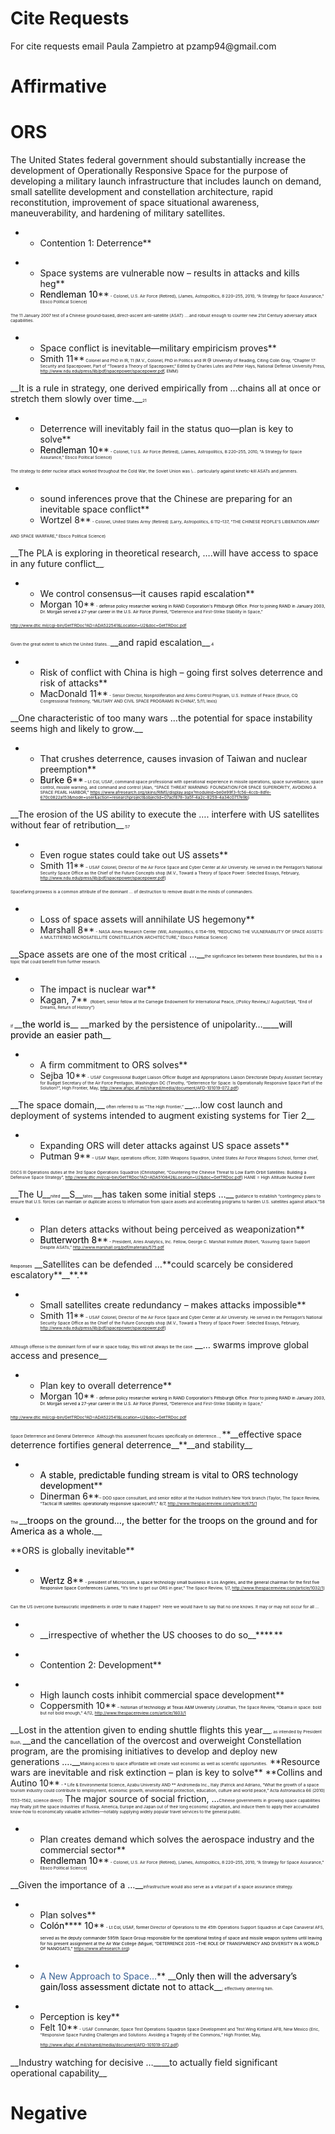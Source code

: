 =Cite Requests= 
For cite requests email Paula Zampietro at pzamp94@gmail.com 
=Affirmative= 
=ORS= 

The United States federal government should substantially increase the development of Operationally Responsive Space for the purpose of developing a military launch infrastructure that includes launch on demand, small satellite development and constellation architecture, rapid reconstitution, improvement of space situational awareness, maneuverability, and hardening of military satellites. 

<span style="display: block; text-align: center;">
</span>

**Contention 1: Deterrence**

**Space systems are vulnerable now – results in attacks and kills heg** 
**<span style="color: black;">Rendleman 10</span>**<span style="color: black; font-size: 5pt;"> - </span><span style="font-size: 5pt;">Colonel, U.S. Air Force (Retired), (James, Astropolitics, 8:220–255, 2010, “A Strategy for Space Assurance,” Ebsco Political Science)</span>

<span style="font-size: 5pt;">The 11 January 2007 test of a Chinese ground-based, direct-ascent anti-satellite (ASAT) ….and robust enough to counter new 21st Century adversary attack capabilities.</span>

**Space conflict is inevitable—military empiricism proves**
**Smith 11**<span style="font-size: 5pt;"> Colonel and PhD in IR, 11 (M.V., Colonel, PhD in Politics and IR @ University of Reading, Citing Colin Gray, “Chapter 17: Security and Spacepower, Part of “Toward a Theory of Spacepower,” Edited by Charles Lutes and Peter Hays, National Defense University Press, [[http://www.ndu.edu/press/lib/pdf/spacepower/spacepower.pdf]], EMM)</span>

__It is a rule in strategy, one derived empirically from …chains all at once or stretch them slowly over time.__<span style="font-size: 5pt;">21 </span>


**Deterrence will inevitably fail in the status quo—plan is key to solve**
**<span style="color: black;">Rendleman 10</span>**<span style="color: black; font-size: 5pt;"> - </span><span style="font-size: 5pt;">Colonel, 1 U.S. Air Force (Retired), (James, Astropolitics, 8:220–255, 2010, “A Strategy for Space Assurance,” Ebsco Political Science)</span>

<span style="font-size: 5pt;">The strategy to deter nuclear attack worked throughout the Cold War; the Soviet Union was \... particularly against kinetic-kill ASATs and jammers.</span>

**sound inferences prove that the Chinese are preparing for an inevitable space conflict**
**Wortzel 8**<span style="font-size: 5pt;"> - Colonel, United States Army (Retired) (Larry, Astropolitics, 6:112–137, “THE CHINESE PEOPLE’S LIBERATION ARMY</span>
<span style="font-size: 5pt;">AND SPACE WARFARE,” Ebsco Political Science)</span>

__The PLA is exploring in theoretical research, ….will have access to space in any future conflict__<span style="font-size: 5pt;">.</span>

**We control consensus—it causes rapid escalation** 
**Morgan 10**<span style="font-size: 5pt;"> - </span><span style="color: black; font-size: 5pt;">defense policy researcher working in RAND Corporation's Pittsburgh Office. Prior to joining RAND in January 2003, Dr. Morgan served a 27-year career in the U.S. Air Force (Forrest, “</span><span style="font-size: 5pt;">Deterrence and First-Strike Stability in Space,”</span>
<span style="font-size: 5pt;">[[http://www.dtic.mil/cgi-bin/GetTRDoc?AD=ADA522541&Location=U2&doc=GetTRDoc.pdf]]</span>

<span style="font-size: 5pt;">Given the great extent to which the United States…</span>__and rapid escalation__<span style="font-size: 5pt;">.4</span>

**Risk of conflict with China is high – going first solves deterrence and risk of attacks** 
**MacDonald 11**<span style="font-size: 5pt;"> - Senior Director, Nonproliferation and Arms Control Program, U.S. Institute of Peace (Bruce, CQ Congressional Testimony, “MILITARY AND CIVIL SPACE PROGRAMS IN CHINA”, 5/11, lexis)</span>

__One characteristic of too many wars …the potential for space instability seems high and likely to grow.__


**That crushes deterrence, causes invasion of Taiwan and nuclear preemption**
**<span style="color: black;">Burke 6</span>**<span style="color: black; font-size: 5pt;"> – </span><span style="font-size: 5pt;">Lt Col, USAF, command space professional with operational experience in missile operations, space surveillance, space control, missile warning, and command and control (Alan, “SPACE THREAT WARNING: FOUNDATION FOR SPACE SUPERIORITY, AVOIDING A SPACE PEARL HARBOR,” [[https://www.afresearch.org/skins/RIMS/display.aspx?moduleid=be0e99f3-fc56-4ccb-8dfe-670c0822a153&mode=user&action=researchproject&objectid=07acf878-3a5f-4a2c-8259-4a34c0717e9b]])</span>

__The erosion of the US ability to execute the …. interfere with US satellites without fear of retribution__<span style="font-size: 5pt;">.57 </span>

**Even rogue states could take out US assets**
**Smith 11**<span style="font-size: 5pt;"> – USAF Colonel, Director of the Air Force Space and Cyber Center at Air University. He served in the Pentagon’s National Security Space Office as the Chief of the Future Concepts shop (M.V., Toward a Theory of Space Power: Selected Essays, February, [[http://www.ndu.edu/press/lib/pdf/spacepower/spacepower.pdf]])</span>

<span style="font-size: 5pt;">Spacefaring prowess is a common attribute of the dominant … of destruction to remove doubt in the minds of commanders.</span>

**Loss of space assets will annihilate US hegemony**
**Marshall 8**<span style="font-size: 5pt;"> - NASA Ames Research Center (Will, Astropolitics, 6:154–199, “REDUCING THE VULNERABILITY OF SPACE ASSETS: A MULTITIERED MICROSATELLITE CONSTELLATION ARCHITECTURE,” Ebsco Political Science)</span>

__Space assets are one of the most critical …__<span style="font-size: 5pt;">the significance lies between these boundaries, but this is a topic that could benefit from further research.</span>


**The impact is nuclear war**
**Kagan, 7** <span style="font-size: 5pt;">(Robert, senior fellow at the Carnegie Endowment for International Peace, //Policy Review,// August/Sept, “End of Dreams, Return of History”)</span>

<span style="font-size: 5pt;">If </span>__<span style="color: black;">the world is</span>__ __marked by the persistence of unipolarity…____<span style="color: black;">will provide an easier path</span>__<span style="font-size: 5pt;">.</span>

**A firm commitment to ORS solves**
**Sejba 10**<span style="font-size: 5pt;"> - USAF Congressional Budget Liaison Officer Budget and Appropriations Liaison Directorate Deputy Assistant Secretary for Budget Secretary of the Air Force Pentagon, Washington DC (Timothy, “Deterrence for Space: Is Operationally Responsive Space Part of the Solution?”, High Frontier, May, [[http://www.afspc.af.mil/shared/media/document/AFD-101019-072.pdf]])</span>

__The space domain,__<span style="font-size: 5pt;"> often referred to as “The High Frontier,” </span>__…low cost launch and deployment of systems intended to augment existing systems for Tier 2__<span style="font-size: 5pt;">.</span>


**Expanding ORS will deter attacks against US space assets**
**<span style="color: #101010;">Putman 9</span>**<span style="color: #101010; font-size: 5pt;"> – USAF Major, </span><span style="font-size: 5pt;">operations officer, 328th Weapons Squadron, United States Air Force Weapons School, former chief,</span>
<span style="font-size: 5pt;">DSCS III Operations duties at the 3rd Space Operations Squadron</span><span style="color: #101010; font-size: 5pt;"> (Christopher, “</span><span style="font-size: 5pt;">Countering the Chinese Threat to Low Earth Orbit Satellites: Building a Defensive Space Strategy”, [[http://www.dtic.mil/cgi-bin/GetTRDoc?AD=ADA510842&Location=U2&doc=GetTRDoc.pdf]]) HANE = High Altitude Nuclear Event</span>

__The U__<span style="font-size: 5pt;">nited </span>__S__<span style="font-size: 5pt;">tates </span>__has taken some initial steps …__<span style="font-size: 5pt;"> guidance to establish “contingency plans to ensure that U.S. forces can maintain or duplicate access to information from space assets and accelerating programs to harden U.S. satellites against attack.”58</span>

**<span style="color: #231f20;">Plan deters attacks without being perceived as weaponization</span>**
**<span style="color: black;">Butterworth 8</span>**<span style="color: black; font-size: 5pt;"> - </span><span style="font-size: 5pt;">President, Aries Analytics, Inc. Fellow, George C. Marshall Institute (Robert, “Assuring Space Support Despite ASATs,” [[http://www.marshall.org/pdf/materials/575.pdf]]</span>

<span style="color: black; font-size: 5pt;">Responses</span>
__<span style="color: #231f20;">Satellites can be defended …**could scarcely be considered escalatory**</span>__**<span style="color: #231f20;">.</span>**

**Small satellites create redundancy – makes attacks impossible** 
**Smith 11**<span style="font-size: 5pt;"> – USAF Colonel, Director of the Air Force Space and Cyber Center at Air University. He served in the Pentagon’s National Security Space Office as the Chief of the Future Concepts shop (M.V., Toward a Theory of Space Power: Selected Essays, February, [[http://www.ndu.edu/press/lib/pdf/spacepower/spacepower.pdf]])</span>

<span style="font-size: 5pt;">Although offense is the dominant form of war in space today, this will not always be the case. </span>__… swarms improve global access and presence__<span style="font-size: 5pt;">.</span>

**Plan key to overall deterrence**
**Morgan 10**<span style="font-size: 5pt;"> - </span><span style="color: black; font-size: 5pt;">defense policy researcher working in RAND Corporation's Pittsburgh Office. Prior to joining RAND in January 2003, Dr. Morgan served a 27-year career in the U.S. Air Force (Forrest, “</span><span style="font-size: 5pt;">Deterrence and First-Strike Stability in Space,”</span>
<span style="font-size: 5pt;">[[http://www.dtic.mil/cgi-bin/GetTRDoc?AD=ADA522541&Location=U2&doc=GetTRDoc.pdf]]</span>

<span style="font-size: 5pt;">Space Deterrence and General Deterrence</span>
<span style="font-size: 5pt;">Although this assessment focuses specifically on deterrence…, </span>**__effective space deterrence fortifies general deterrence__**__and stability__<span style="font-size: 5pt;">.</span>


**<span style="color: black;">A stable, predictable funding stream is vital to ORS technology development</span>**
**<span style="color: #101010;">Dinerman 6</span>**<span style="font-size: 5pt;">– DOD space consultant, and senior editor at the Hudson Institute’s New York branch (Taylor, The Space Review, “</span><span style="color: black; font-size: 5pt;">Tactical IR satellites: operationally responsive spacecraft?,” 8/7, </span><span style="font-size: 5pt;">[[http://www.thespacereview.com/article/675/1]]</span>

<span style="color: black; font-size: 5pt;">The </span>__<span style="color: black;">troops on the ground…, the better for the troops on the ground and for America as a whole.</span>__

<span class="Underline">**ORS is globally inevitable**</span>
**<span style="color: black;">Wertz 8</span>**<span style="color: black; font-size: 5pt;"> - president of Microcosm, a space technology small business in Los Angeles, and the general chairman for the first five Responsive Space Conferences (James, “</span><span style="font-size: 5pt;">It’s time to get our ORS in gear,” The Space Review, 1/7, [[http://www.thespacereview.com/article/1032/1]])</span>

<span style="font-size: 5pt;">Can the US overcome bureaucratic impediments in order to make it happen?</span>
<span style="font-size: 5pt;">Here we would have to say that no one knows. It may or may not occur for all …</span>
**__irrespective of whether the US chooses to do so__****<span style="font-size: 5pt;">.</span>**



**Contention 2: Development**

**High launch costs inhibit commercial space development**
**Coppersmith 10**<span style="font-size: 5pt;"> – </span><span style="color: black; font-size: 5pt;">historian of technology at Texas A&M University</span><span style="font-size: 5pt;"> (Jonathan, The Space Review, “Obama in space: bold but not bold enough,” 4/12, </span><span style="font-size: 5pt;">[[http://www.thespacereview.com/article/1603/1]]</span>

__Lost in the attention given to ending shuttle flights this year__<span style="font-size: 5pt;">, as intended by President Bush, </span>__and the cancellation of the overcost and overweight Constellation program, are the promising initiatives to develop and deploy new generations ….__<span style="font-size: 5pt;">Making access to space affordable will create vast economic as well as scientific opportunities.</span>
<span class="Underline"> </span>
<span class="Underline">**Resource wars are inevitable and risk extinction – plan is key to solve**</span>
<span class="Underline">**Collins and Autino 10**</span><span style="font-size: 5pt;"> - * Life & Environmental Science, Azabu University AND ** Andromeda Inc., Italy (Patrick and Adriano, “What the growth of a space tourism industry could contribute to employment, economic growth, environmental protection, education, culture and world peace,” Acta Astronautica 66 (2010) 1553–1562, science direct)</span>
<span class="Underline"> </span>
The major source of<span class="Underline"> social friction, …</span><span style="font-size: 5pt;">Chinese governments in growing space capabilities may ﬁnally jolt the space industries of Russia, America, Europe and Japan out of their long economic stagnation, and induce them to apply their accumulated know-how to economically valuable activities—notably supplying widely popular travel services to the general public.</span>

**Plan creates demand which solves the aerospace industry and the commercial sector** 
**<span style="color: black;">Rendleman 10</span>**<span style="color: black; font-size: 5pt;"> - </span><span style="font-size: 5pt;">Colonel, U.S. Air Force (Retired), (James, Astropolitics, 8:220–255, 2010, “A Strategy for Space Assurance,” Ebsco Political Science)</span>

__Given the importance of a …__<span style="font-size: 5pt;">infrastructure would also serve as a vital part of a space assurance strategy.</span>


**Plan solves** 
**<span style="color: black;">Colón</span>****<span style="color: #101010;"> 10</span>**<span style="color: #101010; font-size: 5pt;"> - </span><span style="color: black; font-size: 5pt;">Lt Col, USAF, former </span><span style="font-size: 5pt;">Director of Operations to the 45th Operations Support Squadron at Cape Canaveral AFS, </span><span style="color: black; font-size: 5pt;">served as the deputy commander 595th Space Group responsible for the operational testing of space and missile weapon systems until leaving for his present assignment at the Air War College (Miguel, “DETERRENCE 2035 –THE ROLE OF TRANSPARENCY AND DIVERSITY IN A WORLD OF NANOSATS,” </span><span style="font-size: 5pt;">[[https://www.afresearch.org/|https://www.afresearch.org]]</span><span style="color: black; font-size: 5pt;">)</span>

**<span style="color: #365f91;">A New Approach to Space…</span>**<span style="color: black; font-size: 5pt;">. </span>__<span style="color: black;">Only then will the adversary’s gain/loss assessment dictate not </span>to attack__<span style="font-size: 5pt;">; effectively deterring him.</span>

**Perception is key**
**Felt 10**<span style="font-size: 5pt;"> - USAF Commander, Space Test Operations Squadron Space Development and Test Wing Kirtland AFB, New Mexico (Eric, “Responsive Space Funding Challenges and Solutions: Avoiding a Tragedy of the Commons,” High Frontier, May, </span><span style="font-size: 5pt;">[[http://www.afspc.af.mil/shared/media/document/AFD-101019-072.pdf]]</span><span style="font-size: 5pt;">)</span>

__Industry watching for decisive …____to actually field significant operational capability__<span style="font-size: 5pt;">.</span>



=Negative=